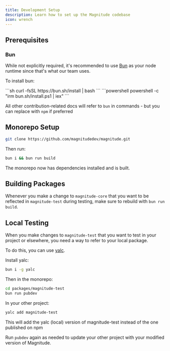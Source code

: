 ```yaml
---
title: Development Setup
description: Learn how to set up the Magnitude codebase
icon: wrench
---
```


## Prerequisites

### Bun

While not explicitly required, it's recommended to use [Bun](https://bun.sh/) as your node runtime since that's what our team uses.

To install bun:

<Tabs>
  <Tab title="Linux & macOS">
  ```sh
  curl -fsSL https://bun.sh/install | bash
  ```
  </Tab>
  <Tab title="Windows">
  ```powershell
  powershell -c "irm bun.sh/install.ps1 | iex"
  ```
  </Tab>
</Tabs>

<Info>All other contribution-related docs will refer to `bun` in commands - but you can replace with `npm` if preferred</Info>

## Monorepo Setup

```sh
git clone https://github.com/magnitudedev/magnitude.git
```

Then run:
```sh
bun i && bun run build
```

The monorepo now has dependencies installed and is built.

## Building Packages

Whenever you make a change to `magnitude-core` that you want to be reflected in `magnitude-test` during testing, make sure to rebuild with `bun run build`.

## Local Testing

When you make changes to `magnitude-test` that you want to test in your project or elsewhere, you need a way to refer to your local package.

To do this, you can use [yalc](https://github.com/wclr/yalc).

Install yalc:
```sh
bun i -g yalc
```

Then in the monorepo:
```sh
cd packages/magnitude-test
bun run pubdev
```

In your other project:
```sh
yalc add magnitude-test
```
This will add the yalc (local) version of magnitude-test instead of the one published on npm

Run `pubdev` again as needed to update your other project with your modified version of Magnitude.
